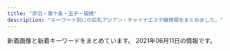 ```yaml
---
title: "赤羽・東十条・王子・板橋"
description: "キーワード別にの巨乳アジアン・チャイナエステ嬢情報をまとめました。"
---
```


新着画像と新着キーワードをまとめています。
2021年06月11日の情報です。

<DmmAffiliateIns />
<KeywordTable
  shops={
    [
    {
        "img_links": [
            "http://www.roserelaxation.info/upload/images/20170706_091357.jpg",
            "http://www.roserelaxation.info/upload/201712/thumb_dis/1512155748.jpg",
            "http://www.roserelaxation.info/upload/images/20171206_133002.jpg",
            "http://www.roserelaxation.info/upload/201807/1531195952.jpg",
            "http://www.roserelaxation.info/upload/201807/thumb_dis/1531195952.jpg",
            "http://www.roserelaxation.info/upload/202007/thumb/1594636246.jpg",
            "http://www.roserelaxation.info/upload/201807/thumb_dis/1531195547.jpg",
            "http://www.roserelaxation.info/upload/images/20171206_132851.jpg",
            "http://www.roserelaxation.info/upload/201707/1499300573.jpg",
            "http://www.roserelaxation.info/upload/202007/thumb_dis/1594636684.jpg",
            "http://www.roserelaxation.info/upload/images/20170613_104732.jpg",
            "http://www.roserelaxation.info/upload/201807/1531197286.jpg",
            "http://www.roserelaxation.info/upload/202007/1594636355.jpg",
            "http://www.roserelaxation.info/upload/201801/thumb/1517150493.jpg",
            "http://www.roserelaxation.info/upload/201712/1512155748.jpg",
            "http://www.roserelaxation.info/upload/images/20170525_102731.jpg",
            "http://www.roserelaxation.info/upload/images/20171214_032900.jpg",
            "http://www.roserelaxation.info/upload/201708/1502280972.jpg",
            "http://www.roserelaxation.info/upload/202007/thumb/1594636355.jpg",
            "http://www.roserelaxation.info/upload/202007/thumb/1594636684.jpg",
            "http://www.roserelaxation.info/upload/201801/1517150493.jpg",
            "http://www.roserelaxation.info/upload/202007/thumb_dis/1594636246.jpg",
            "http://www.roserelaxation.info/upload/202007/1594636684.jpg",
            "http://www.roserelaxation.info/upload/201708/thumb_dis/1502280972.jpg",
            "http://www.roserelaxation.info/upload/201807/thumb_dis/1531197286.jpg",
            "http://www.roserelaxation.info/upload/images/20171206_132823.jpg",
            "http://www.roserelaxation.info/upload/202007/thumb_dis/1594636355.jpg",
            "http://www.roserelaxation.info/upload/201712/thumb/1512155748.jpg",
            "http://www.roserelaxation.info/upload/202007/1594636246.jpg",
            "http://www.roserelaxation.info/upload/images/20171206_132919.jpg",
            "http://www.roserelaxation.info/upload/202008/1598846272.jpg",
            "http://www.roserelaxation.info/upload/201807/thumb/1531195952.jpg",
            "http://www.roserelaxation.info/upload/201801/thumb_dis/1517150493.jpg",
            "http://www.roserelaxation.info/upload/201807/1531195547.jpg",
            "http://www.roserelaxation.info/upload/202007/thumb_dis/1594636322.jpg",
            "http://www.roserelaxation.info/upload/201807/thumb/1531195547.jpg",
            "http://www.roserelaxation.info/upload/201808/thumb_dis/1535596152.jpg"
        ],
        "name": "Only one \uff5e\u30aa\u30f3\u30ea\u30fc\u30ef\u30f3\uff5e",
        "url": "http://www.roserelaxation.info/",
        "station": "JR\u8d64\u7fbd\u99c5\u5357\u53e3",
        "keywords": {}
    },
    {
        "url": "http://shanshan-esthe.com/",
        "name": "\u9999\u9999",
        "keywords": {
            "86": 2,
            "D": 2
        },
        "station": "JR\u6771\u5341\u6761\u99c5\u5317\u53e3",
        "img_links": [
            "http://shanshan-esthe.com/img/no.png",
            "http://shanshan-esthe.com/img/st16.jpg",
            "http://shanshan-esthe.com/img/sta0.jpg",
            "http://shanshan-esthe.com/img/st14.jpg",
            "http://shanshan-esthe.com/img/sta14.jpg"
        ]
    },
    {
        "keywords": {
            "\u30bb\u30af\u30b7\u30fc": 5
        },
        "img_links": [
            "http://www.crossu.xyz/templets/default/picture/head.jpg",
            "http://www.crossu.xyz/templets/default/picture/interior_t.jpg",
            "http://www.crossu.xyz/uploads/181211/1-1Q2111433162D.jpg",
            "http://www.crossu.xyz/templets/default/picture/rec1.png",
            "http://www.crossu.xyz/uploads/190924/1-1Z9241056212J.jpg",
            "http://www.crossu.xyz/uploads/allimg/180620/1-1P6201013133b.jpg",
            "http://www.crossu.xyz/uploads/180620/1-1P62010193X63.jpg",
            "http://www.crossu.xyz/uploads/180620/1-1P62010154K00.png",
            "http://www.crossu.xyz/templets/default/picture/news.jpg",
            "http://www.crossu.xyz/templets/default/picture/staff_t.jpg",
            "http://www.crossu.xyz/uploads/200528/1-20052Q52142229.jpg",
            "http://www.crossu.xyz/uploads/191129/1-19112914393CK.jpg",
            "http://www.crossu.xyz/uploads/180621/1-1P621101232H4.jpg",
            "http://www.crossu.xyz/uploads/191119/1-19111915043V27.jpg"
        ],
        "url": "http://www.crossu.xyz/",
        "station": "JR\u738b\u5b50\u99c5\u5317\u53e3",
        "name": "\u685c\u306e\u604b"
    },
    {
        "name": "Cocosia \uff5e\u30b3\u30b3\u30b7\u30a2\uff5e",
        "img_links": [
            "http://www.cocosia.work/img/bn_contact_sp.jpg",
            "http://www.cocosia.work/img/int1.jpg",
            "http://www.cocosia.work/img/int3.jpg",
            "http://www.cocosia.work/img/header_info.png",
            "http://www.cocosia.work/img/int3_sp.jpg",
            "http://www.cocosia.work/img/int2.jpg",
            "http://www.cocosia.work/img/concept.jpg",
            "http://www.cocosia.work/img/i_tel.png",
            "http://www.cocosia.work/staff/mika.jpg",
            "http://www.cocosia.work/staff/yuyu.jpg",
            "http://www.cocosia.work/img/bn_howto_sp.jpg",
            "http://www.cocosia.work/staff/mao.jpg",
            "http://www.cocosia.work/staff/riya1.jpg",
            "http://www.cocosia.work/staff/yuyu1.jpg",
            "http://www.cocosia.work/img/int1_sp.jpg",
            "http://www.cocosia.work/staff/rea.jpg",
            "http://www.cocosia.work/img/bn_contact.jpg",
            "http://www.cocosia.work/img/concept_sp.jpg",
            "http://www.cocosia.work/staff/hina1.jpg",
            "http://www.cocosia.work/staff/hina.jpg",
            "http://www.cocosia.work/staff/mao1.jpg",
            "http://www.cocosia.work/img/int2_sp.jpg",
            "http://www.cocosia.work/img/bn_howto.jpg",
            "http://www.cocosia.work/staff/mika1.jpg",
            "http://www.cocosia.work/staff/riya.jpg",
            "http://www.cocosia.work/staff/rea1.jpg"
        ],
        "station": "JR\u8d64\u7fbd\u99c5\u897f\u53e3",
        "url": "http://www.cocosia.work/",
        "keywords": {
            "E": 6,
            "85": 2,
            "D": 10,
            "C": 15,
            "87": 6,
            "86": 8
        }
    },
    {
        "station": "JR\u8d64\u7fbd\u99c5\u6771\u53e3",
        "url": "http://www.kaen.relaxmens.com/",
        "img_links": [
            "http://www.kaen.relaxmens.com/images/acc4.jpg",
            "http://www.kaen.relaxmens.com/images/img_tel.png",
            "http://www.kaen.relaxmens.com/files/009.jpg",
            "http://www.kaen.relaxmens.com/files/005.jpg",
            "http://www.kaen.relaxmens.com/images/acc3.jpg",
            "http://www.kaen.relaxmens.com/images/tit_therapist.png",
            "http://www.kaen.relaxmens.com/images/acc2.jpg",
            "http://www.kaen.relaxmens.com/files/002.jpg",
            "http://www.kaen.relaxmens.com/images/maining.jpg",
            "http://www.kaen.relaxmens.com/images/acc1.jpg",
            "http://www.kaen.relaxmens.com/images/top.jpg",
            "http://www.kaen.relaxmens.com/images/tit_new.png",
            "http://www.kaen.relaxmens.com/images/sp_top.jpg",
            "http://www.kaen.relaxmens.com/images/acc5.jpg",
            "http://www.kaen.relaxmens.com/files/008.jpg",
            "http://www.kaen.relaxmens.com/images/kanban.jpg",
            "http://www.kaen.relaxmens.com/files/006.jpg",
            "http://www.kaen.relaxmens.com/files/001.jpg",
            "http://www.kaen.relaxmens.com/files/007.jpg",
            "http://www.kaen.relaxmens.com/images/sp_tit_therapist.png",
            "http://www.kaen.relaxmens.com/images/sp_tit_new.png"
        ],
        "keywords": {
            "D": 6,
            "85": 30,
            "E": 6,
            "87": 6,
            "86": 6,
            "C": 30
        },
        "name": "\u83ef\u8276"
    },
    {
        "name": "\u56de\u697d\u82d1",
        "keywords": {},
        "station": "\u5c3e\u4e45\u99c5",
        "img_links": [
            "https://nippori-massage.com/room/room-l1.jpg",
            "https://nippori-massage.com/icon/twitter.png",
            "https://nippori-massage.com/images/obi.jpg",
            "https://nippori-massage.com/images/main1.jpg",
            "https://nippori-massage.com/footer/footer-staff.png",
            "https://nippori-massage.com/images/esthe1.jpg",
            "https://nippori-massage.com/images/header3.png",
            "https://nippori-massage.com//icon/facebook.png",
            "https://nippori-massage.com/footer/footer-line.png",
            "https://nippori-massage.com/room/room-l3.jpg",
            "https://scdn.line-apps.com/n/line_add_friends/btn/ja.png",
            "https://nippori-massage.com/staff/sakura-l1.jpg",
            "https://nippori-massage.com/icon/facebook.png",
            "https://nippori-massage.com/images/esthe3.jpg",
            "https://nippori-massage.com/images/esthe4.jpg",
            "https://nippori-massage.com/icon/line.png",
            "https://nippori-massage.com/images/qrcode.png",
            "https://nippori-massage.com/images/clear.png",
            "https://nippori-massage.com/icon/yelp.png",
            "https://nippori-massage.com/line/line-qr.png",
            "https://nippori-massage.com/images/main-sp.jpg",
            "https://nippori-massage.com/room/room-l4.jpg",
            "https://nippori-massage.com/line/10min-coupon.png",
            "https://nippori-massage.com/mens-esthe/2021/04/15/sakura-s1.jpg",
            "https://nippori-massage.com/staff/sakura-s1.jpg",
            "https://nippori-massage.com/images/line_friend.png",
            "https://nippori-massage.com/images/esthe2.jpg",
            "https://nippori-massage.com/footer/footer-tel.png",
            "https://nippori-massage.com/room/room-l2.jpg"
        ],
        "url": "https://nippori-massage.com/"
    },
    {
        "keywords": {
            "E": 5,
            "D": 10,
            "C": 5,
            "85": 5,
            "86": 10,
            "87": 5
        },
        "url": "http://coconat.work/",
        "name": "\u30b3\u30b3\u30ca\u30c3\u30c4",
        "img_links": [
            "http://coconat.work/images/interior_t.jpg",
            "http://coconat.work/images/m-head01.jpg",
            "http://coconat.work/staff/yuyu1.jpg",
            "http://coconat.work/staff/rina1.jpg",
            "http://coconat.work/staff/ayaka1.jpg",
            "http://coconat.work/images/call.png",
            "http://coconat.work/images/staff_t.jpg",
            "http://coconat.work/images/news.jpg",
            "http://coconat.work/images/m-top004.jpg",
            "http://coconat.work/staff/yuko1.jpg",
            "http://coconat.work/images/news_t.jpg"
        ],
        "station": "JR\u8d64\u7fbd\u99c5\u6771\u53e3"
    },
    {
        "img_links": [
            "http://oji.pink/images/1.png",
            "http://oji.pink/images/g2.jpg",
            "http://oji.pink/images/g1.jpg",
            "http://oji.pink/images/zi_link.png",
            "http://oji.pink/images/r3.jpg",
            "http://oji.pink/images/r2.jpg",
            "http://oji.pink/images/top.jpg",
            "http://oji.pink/images/mobile.jpg",
            "http://oji.pink/images/r1.jpg",
            "http://oji.pink/images/zi_staff.png",
            "http://oji.pink/images/r4.jpg",
            "http://oji.pink/images/new1.jpg",
            "http://oji.pink/images/3.png",
            "http://oji.pink/images/g7.jpg",
            "http://oji.pink/images/yuki.jpg",
            "http://oji.pink/images/g0.jpg",
            "http://oji.pink/images/aki.jpg",
            "http://oji.pink/images/g5.jpg"
        ],
        "url": "http://oji.pink/",
        "station": "JR\u738b\u5b50\u99c5\u5317\u53e3",
        "keywords": {
            "C": 15
        },
        "name": "\u7f8e\u5065"
    },
    {
        "name": "\u7e01\u697d",
        "station": "JR\u5341\u6761\u99c5\u5357\u53e3",
        "url": "http://figret.xyz/",
        "img_links": [
            "http://figret.xyz/static/picture/info1.jpg",
            "http://figret.xyz/uploads/200520/1-200520100455411.jpg",
            "http://figret.xyz/uploads/200520/1-200520094144146.jpg",
            "http://figret.xyz/uploads/210515/1-2105151454123F.jpg",
            "http://figret.xyz/static/picture/bar-news.png",
            "http://figret.xyz/uploads/210501/1-2105011FK05b.jpg",
            "http://figret.xyz/uploads/200520/1-200520100430557.jpg",
            "http://figret.xyz/static/picture/info_text.jpg",
            "http://figret.xyz/static/picture/info2.jpg",
            "http://figret.xyz/uploads/210517/1-21051G0253T50.jpg",
            "http://figret.xyz/static/picture/bar-inte.png",
            "http://figret.xyz/static/picture/bar-girls.png",
            "http://figret.xyz/static/picture/girls-bar.png",
            "http://figret.xyz/static/picture/bar-infomation.png"
        ],
        "keywords": {
            "87": 1,
            "C": 1,
            "85": 2,
            "\u4e73": 1,
            "D": 5
        }
    },
    {
        "name": "Love Sea",
        "img_links": [
            "https://higashijujo-mensesthe.com/room/room-l1.jpg",
            "https://higashijujo-mensesthe.com/staff/satomi-l1.jpg",
            "https://higashijujo-mensesthe.com/images/main-sp.jpg",
            "https://higashijujo-mensesthe.com/menu/gallery.png",
            "https://higashijujo-mensesthe.com/icon/twitter.png",
            "https://higashijujo-mensesthe.com/images/footer-l.png",
            "https://higashijujo-mensesthe.com/2019/10/21/rika-s1.jpg",
            "https://higashijujo-mensesthe.com/staff/rika-l1.jpg",
            "https://higashijujo-mensesthe.com/icon/yelp.png",
            "https://higashijujo-mensesthe.com/icon/facebook.png",
            "https://higashijujo-mensesthe.com/2019/08/10/kimi-s1.jpg",
            "https://higashijujo-mensesthe.com/staff/kimi-s2.jpg",
            "https://higashijujo-mensesthe.com/images/camp.jpg",
            "https://higashijujo-mensesthe.com/room/esthe2.jpg",
            "https://higashijujo-mensesthe.com/staff/runa-s1.jpg",
            "https://higashijujo-mensesthe.com/staff/kimi-l2.jpg",
            "https://higashijujo-mensesthe.com/room/room-l2.jpg",
            "https://higashijujo-mensesthe.com/images/main1.jpg",
            "https://higashijujo-mensesthe.com/staff/satomi-s1.jpg",
            "https://higashijujo-mensesthe.com/menu/blog.png",
            "https://higashijujo-mensesthe.com/images/footer-r.png",
            "https://higashijujo-mensesthe.com/icon/line.png",
            "https://higashijujo-mensesthe.com/staff/kimi-s1.jpg",
            "https://higashijujo-mensesthe.com/staff/lime-l1.jpg",
            "https://higashijujo-mensesthe.com/button/blog.png",
            "https://higashijujo-mensesthe.com/button/home.png",
            "https://higashijujo-mensesthe.com/staff/rika-s1.jpg",
            "https://higashijujo-mensesthe.com/room/room-l4.jpg",
            "https://higashijujo-mensesthe.com/button/staff.png",
            "https://higashijujo-mensesthe.com/room/esthe3.jpg",
            "https://higashijujo-mensesthe.com/images/flower.png",
            "https://higashijujo-mensesthe.com/room/esthe1.jpg",
            "https://higashijujo-mensesthe.com/room/room-l3.jpg",
            "https://higashijujo-mensesthe.com/images/header3.png",
            "https://higashijujo-mensesthe.com/menu/friend.png",
            "https://higashijujo-mensesthe.com/staff/kimi-l1.jpg",
            "https://higashijujo-mensesthe.com/staff/lime-s1.jpg",
            "https://higashijujo-mensesthe.com/2019/08/22/runa-s1.jpg",
            "https://higashijujo-mensesthe.com/2020/02/29/lime-s1.jpg",
            "https://higashijujo-mensesthe.com/menu/info.png",
            "https://higashijujo-mensesthe.com/2019/08/23/satomi-s1.jpg",
            "https://higashijujo-mensesthe.com/menu/home.png",
            "https://higashijujo-mensesthe.com/images/qrcode.png",
            "https://higashijujo-mensesthe.com/staff/runa-l1.jpg",
            "https://higashijujo-mensesthe.com/images/clear.png"
        ],
        "keywords": {},
        "url": "https://higashijujo-mensesthe.com/",
        "station": "JR\u6771\u5341\u6761\u99c5\u5317\u53e3"
    },
    {
        "url": "http://www.l-yuri.work/",
        "name": "\u767e\u5408",
        "img_links": [
            "http://www.l-yuri.work/staff/miki.jpg",
            "http://www.l-yuri.work/img/emi1.jpg",
            "http://www.l-yuri.work/staff/rina.jpg",
            "http://www.l-yuri.work/images/3.png",
            "http://www.l-yuri.work/images/head.jpg",
            "http://www.l-yuri.work/img/miki1.jpg",
            "http://www.l-yuri.work/images/news.png",
            "http://www.l-yuri.work/images/s1.png",
            "http://www.l-yuri.work/staff/emi.jpg",
            "http://www.l-yuri.work/img/aki1.jpg",
            "http://www.l-yuri.work/images/4.png",
            "http://www.l-yuri.work/images/mobile.jpg",
            "http://www.l-yuri.work/images/int1.png",
            "http://www.l-yuri.work/staff/kaori.jpg",
            "http://www.l-yuri.work/images/2.png",
            "http://www.l-yuri.work/images/1.png",
            "http://www.l-yuri.work/images/sys.png",
            "http://www.l-yuri.work/staff/aki.jpg",
            "http://www.l-yuri.work/images/interior_t.jpg",
            "http://www.l-yuri.work/images/h_line.jpg",
            "http://www.l-yuri.work/images/tel.jpg",
            "http://www.l-yuri.work/images/5.png",
            "http://www.l-yuri.work/images/int2.png",
            "http://www.l-yuri.work/img/kaori1.jpg",
            "http://www.l-yuri.work/images/staff_t.jpg",
            "http://www.l-yuri.work/img/rina1.jpg",
            "http://www.l-yuri.work/images/tg.jpg"
        ],
        "station": "\u84ee\u6839\u99c5\u6771\u53e3",
        "keywords": {}
    },
    {
        "img_links": [
            "http://yuri.msa.jp/images/s_info.png",
            "http://yuri.msa.jp/images/s_service.png",
            "http://yuri.msa.jp/images/staff_bj4.png",
            "http://yuri.msa.jp/layer/images/top/top_04.jpg",
            "http://yuri.msa.jp/images/ser1.jpg",
            "http://yuri.msa.jp/images/info.png",
            "http://yuri.msa.jp/layer/images/top/top_06.jpg",
            "http://yuri.msa.jp/layer/images/top/top_03.jpg",
            "http://yuri.msa.jp/images/ser3.jpg",
            "http://yuri.msa.jp/layer/images/top/top_08.png",
            "http://yuri.msa.jp/images/ser2.jpg",
            "http://yuri.msa.jp/images/staff_04.jpg",
            "http://yuri.msa.jp/images/ser4.jpg",
            "http://yuri.msa.jp/images/staff_03.jpg",
            "http://yuri.msa.jp/images/staff_02.jpg",
            "http://yuri.msa.jp/layer/images/top/top_02.jpg",
            "http://yuri.msa.jp/layer/images/top/top_05.jpg",
            "http://yuri.msa.jp/images/staff_bj1.png",
            "http://yuri.msa.jp/images/staff_06.jpg",
            "http://yuri.msa.jp/layer/images/top/top_01.jpg",
            "http://yuri.msa.jp/images/top1.jpg",
            "http://yuri.msa.jp/images/staff_01.jpg",
            "http://yuri.msa.jp/images/top2.jpg",
            "http://yuri.msa.jp/layer/images/top.jpg",
            "http://yuri.msa.jp/images/1.jpg",
            "http://yuri.msa.jp/images/wenzi-staff.png"
        ],
        "keywords": {
            "83": 3,
            "84": 3,
            "85": 3,
            "86": 3
        },
        "url": "http://yuri.msa.jp/",
        "station": "JR\u6771\u5341\u6761\u99c5\u5317\u53e3",
        "name": "\u767e\u5408"
    },
    {
        "url": "http://www.e-baby.work/",
        "keywords": {
            "85": 1,
            "84": 1,
            "E": 3,
            "86": 2,
            "D": 3,
            "87": 2,
            "C": 1,
            "89": 1
        },
        "img_links": [
            "http://www.e-baby.work/img/all/loader.png",
            "http://www.e-baby.work/staff/haru1.jpg",
            "http://www.e-baby.work/staff/yuka1.jpg",
            "http://www.e-baby.work/staff/maya1.jpg",
            "http://www.e-baby.work/staff/karen1.jpg",
            "http://www.e-baby.work/staff/kumi1.jpg",
            "http://www.e-baby.work/img/all/icon2.png",
            "http://www.e-baby.work/staff/rina1.jpg",
            "http://www.e-baby.work/staff/miho1.jpg",
            "http://www.e-baby.work/staff/mihoc.jpg"
        ],
        "station": "JR\u8d64\u7fbd\u99c5\u6771\u53e3",
        "name": "\u30a2\u30a4\u30ea\u30b9"
    },
    {
        "name": "Lucky",
        "keywords": {},
        "url": "https://kirakira.xyz.mn/",
        "img_links": [],
        "station": "JR\u738b\u5b50\u99c5\u5317\u53e3"
    },
    {
        "img_links": [
            "http://lastpara.net/image/cast/cast_286_1_s.jpg",
            "http://lastpara.net/image/cast/cast_256_1_l.jpg",
            "http://lastpara.net/image/cast/cast_259_1_l.jpg",
            "http://lastpara.net/image/cast/cast_287_1_s.jpg",
            "http://lastpara.net/img/news-ttl.jpg",
            "http://lastpara.net/image/cast/cast_287_1_l.jpg",
            "http://lastpara.net/image/cast/cast_255_1_l.jpg",
            "http://lastpara.net/image/cast/cast_286_1_l.jpg",
            "http://lastpara.net/image/cast/cast_265_1_s.jpg",
            "http://lastpara.net/image/cast/cast_262_1_l.jpg",
            "http://lastpara.net/image/cast/cast_263_1_l.jpg",
            "http://lastpara.net/image/cast/cast_259_1_s.jpg",
            "http://lastpara.net/image/cast/cast_265_1_l.jpg",
            "http://lastpara.net/img/recuit.png",
            "http://lastpara.net/img/event/camp_top_02.jpg",
            "http://lastpara.net/image/cast/cast_256_1_s.jpg",
            "http://lastpara.net/image/cast/cast_261_1_l.jpg",
            "http://lastpara.net/image/cast/cast_263_1_s.jpg"
        ],
        "name": "Last Paradise \uff5e\u30e9\u30b9\u30c8\u30d1\u30e9\u30c0\u30a4\u30b9\uff5e",
        "station": "JR\u8d64\u7fbd\u99c5\u5357\u53e3",
        "keywords": {
            "86": 4,
            "84": 4,
            "90": 2,
            "85": 9
        },
        "url": "http://lastpara.net/"
    },
    {
        "name": "\u30c0\u30fc\u30ea\u30f3",
        "img_links": [
            "http://angel-aroma.net/img/m10.jpg",
            "http://angel-aroma.net/img/m3.jpg",
            "http://angel-aroma.net/img/m5.jpg",
            "http://angel-aroma.net/img/sta3.jpg",
            "http://angel-aroma.net/img/sta5.jpg",
            "http://angel-aroma.net/img/m4.jpg",
            "http://angel-aroma.net/img/top.jpg",
            "http://angel-aroma.net/img/m30.jpg",
            "http://angel-aroma.net/img/no.png",
            "http://angel-aroma.net/img/qr.jpg",
            "http://angel-aroma.net/img/m1.jpg",
            "http://angel-aroma.net/img/sta6.jpg",
            "http://angel-aroma.net/img/sta2.jpg",
            "http://angel-aroma.net/img/m6.jpg",
            "http://angel-aroma.net/img/stafft.jpg",
            "http://angel-aroma.net/img/m2.jpg",
            "http://angel-aroma.net/img/sta1.jpg",
            "http://angel-aroma.net/img/m20.jpg"
        ],
        "keywords": {
            "87": 2,
            "86": 4,
            "84": 2,
            "82": 2
        },
        "station": "JR\u8d64\u7fbd\u99c5\u6771\u53e3",
        "url": "http://angel-aroma.net/"
    },
    {
        "url": "http://esthe-japan.work/flower/",
        "station": "JR\u8d64\u7fbd\u99c5\u5357\u6539\u672d\u53e3(\u6771)",
        "keywords": {
            "88": 3,
            "\u30bb\u30af\u30b7\u30fc": 6,
            "89": 3,
            "98": 1,
            "87": 3
        },
        "name": "FLOWER",
        "img_links": [
            "http://esthe-japan.work/flower/upload/202004/1588153474.png"
        ]
    },
    {
        "keywords": {
            "\u30bb\u30af\u30b7\u30fc": 3,
            "87": 8,
            "85": 2,
            "D": 8
        },
        "url": "http://www.goodtime.iesjp.com/",
        "name": "GOOD TIME",
        "img_links": [
            "http://www.goodtime.iesjp.com/images/m-top02.jpg",
            "http://www.goodtime.iesjp.com/photo_news/upimg/22286608910ac9b0db_0.jpg",
            "http://www.goodtime.iesjp.com/images/m-top-right01.jpg",
            "http://www.goodtime.iesjp.com/images/m-top-right04.jpg",
            "http://www.goodtime.iesjp.com/images/m-top03.jpg",
            "http://www.goodtime.iesjp.com/files/003.jpg",
            "http://www.goodtime.iesjp.com/photo_news/upimg/2288060497ed9031e6_0.jpg",
            "http://www.goodtime.iesjp.com/images/top-left01.jpg",
            "http://www.goodtime.iesjp.com/images/m-top-right02.jpg",
            "http://www.goodtime.iesjp.com/files/004.jpg",
            "http://www.goodtime.iesjp.com/files/006.jpg",
            "http://www.goodtime.iesjp.com/images/m-left.jpg",
            "http://www.goodtime.iesjp.com/photo_news/upimg/1591860540114b630a_0.jpg",
            "http://www.goodtime.iesjp.com/images/m-top-right03.jpg",
            "http://www.goodtime.iesjp.com/images/call.png",
            "http://www.goodtime.iesjp.com/images/m-yejiao.jpg",
            "http://www.goodtime.iesjp.com/photo_news/upimg/3462960a1ab283cd4a_0.jpg",
            "http://www.goodtime.iesjp.com/images/m-head.jpg",
            "http://www.goodtime.iesjp.com/photo_news/upimg/6226360739cbd5fa6e_0.jpg",
            "http://www.goodtime.iesjp.com/files/001.jpg",
            "http://www.goodtime.iesjp.com/files/007.jpg",
            "http://www.goodtime.iesjp.com/images/m-right.jpg",
            "http://www.goodtime.iesjp.com/photo_news/upimg/3943160b5eaf8ad73c_1.jpg"
        ],
        "station": "\u8d64\u7fbd\u5ca9\u6df5\u99c52\u756a\u51fa\u53e3"
    },
    {
        "name": "Darling \uff5e\u30c0\u30fc\u30ea\u30f3\uff5e",
        "url": "http://www.darling.esjp.info/",
        "keywords": {
            "86": 1,
            "D": 5,
            "87": 4
        },
        "station": "JR\u8d64\u7fbd\u99c5\u5357\u53e3",
        "img_links": [
            "http://www.darling.esjp.info/files/001.jpg",
            "http://www.darling.esjp.info/img/nav-004.png",
            "http://www.darling.esjp.info/img/nav-003.png",
            "http://www.darling.esjp.info/img/nav-002.png",
            "http://www.darling.esjp.info/img/stt.jpg",
            "http://www.darling.esjp.info/img/nav-006.png",
            "http://www.darling.esjp.info/files/002.jpg",
            "http://www.darling.esjp.info/img/stb.jpg",
            "http://www.darling.esjp.info/img/tel.png",
            "http://www.darling.esjp.info/img/nav-001.png",
            "http://www.darling.esjp.info/img/nav-005.png",
            "http://www.darling.esjp.info/img/top01.png",
            "http://www.darling.esjp.info/files/003.jpg",
            "http://www.darling.esjp.info/files/008.jpg",
            "http://www.darling.esjp.info/files/007.jpg"
        ]
    },
    {
        "name": "\u6211\u304c\u5bb6",
        "station": "JR\u738b\u5b50\u99c5\u4e2d\u592e\u53e3",
        "img_links": [
            "https://wagaya.xyz.mn/images/mobile.jpg",
            "https://wagaya.xyz.mn/images/top.jpg",
            "https://wagaya.xyz.mn/images/s_staff.png",
            "https://wagaya.xyz.mn/photos/sites/56/2021/04/202104050602539.jpg",
            "https://wagaya.xyz.mn/images/nbj1.png",
            "https://wagaya.xyz.mn/photos/sites/56/2021/04/2021041205512892.jpg",
            "https://wagaya.xyz.mn/photos/sites/56/2021/06/2021061105332195.jpg",
            "https://wagaya.xyz.mn/images/s_news.png",
            "https://wagaya.xyz.mn/photos/sites/56/2021/04/2021041205512961.jpg"
        ],
        "keywords": {
            "83": 5,
            "C": 11,
            "D": 20,
            "85": 10,
            "86": 5
        },
        "url": "https://wagaya.xyz.mn/"
    },
    {
        "url": "http://meltylove.xyz/",
        "keywords": {
            "88": 2,
            "C": 6,
            "87": 2,
            "D": 4,
            "84": 6,
            "86": 9
        },
        "name": "\u30e1\u30eb\u30c6\u30a3\u2015\u30e9\u30f4",
        "station": "JR\u8d64\u7fbd\u99c5",
        "img_links": [
            "http://meltylove.xyz/images/r1.png",
            "http://meltylove.xyz/images/g1.jpg",
            "http://meltylove.xyz/images/room4.png",
            "http://meltylove.xyz/images/r3.png",
            "http://meltylove.xyz/images/s1.png",
            "http://meltylove.xyz/images/r2.png",
            "http://meltylove.xyz/images/new.png",
            "http://meltylove.xyz/images/s3.png",
            "http://meltylove.xyz/images/g2.jpg",
            "http://meltylove.xyz/images/g3.jpg",
            "http://meltylove.xyz/images/end.png",
            "http://meltylove.xyz/images/g4.jpg",
            "http://meltylove.xyz/images/g0.jpg",
            "http://meltylove.xyz/images/g5.jpg",
            "http://meltylove.xyz/images/top.jpg",
            "http://meltylove.xyz/images/room1.jpg",
            "http://meltylove.xyz/images/room2.png",
            "http://meltylove.xyz/images/room3.png"
        ]
    },
    {
        "url": "http://esthe-taiwanaroma.com/",
        "img_links": [
            "http://esthe-taiwanaroma.com/img/pagetop.png",
            "http://esthe-taiwanaroma.com/img/emi001.jpg",
            "http://esthe-taiwanaroma.com/img/3kenon.png",
            "http://esthe-taiwanaroma.com/img/mask05.jpg",
            "http://esthe-taiwanaroma.com/img/erika01.jpg",
            "http://esthe-taiwanaroma.com/img/miyu.jpg",
            "http://esthe-taiwanaroma.com/img/anna.png",
            "http://esthe-taiwanaroma.com/img/corona-4.jpg",
            "http://esthe-taiwanaroma.com/img/ami.jpg",
            "http://esthe-taiwanaroma.com/img/aoi.jpg",
            "http://esthe-taiwanaroma.com/img/mask01.jpg",
            "http://esthe-taiwanaroma.com/img/sara002.jpg",
            "http://esthe-taiwanaroma.com/img/mask02.jpg",
            "http://esthe-taiwanaroma.com/img/mami.jpg",
            "http://esthe-taiwanaroma.com/img/mask04.jpg",
            "http://esthe-taiwanaroma.com/img/corona-3.jpg",
            "http://esthe-taiwanaroma.com/img/corona-5.jpg",
            "http://esthe-taiwanaroma.com/img/mami03.png",
            "http://esthe-taiwanaroma.com/img/topbg02.jpg",
            "http://esthe-taiwanaroma.com/img/tel_img.png",
            "http://esthe-taiwanaroma.com/img/hina.jpg",
            "http://esthe-taiwanaroma.com/img/mika2.jpg",
            "http://esthe-taiwanaroma.com/img/iphone.png",
            "http://esthe-taiwanaroma.com/img/photo_01.jpg",
            "http://esthe-taiwanaroma.com/img/head_img.png",
            "http://esthe-taiwanaroma.com/img/4ugai.png",
            "http://esthe-taiwanaroma.com/img/yuki.jpg",
            "http://esthe-taiwanaroma.com/img/1purazuma.png",
            "http://esthe-taiwanaroma.com/img/sara2.jpg",
            "http://esthe-taiwanaroma.com/img/kasumi.jpg",
            "http://esthe-taiwanaroma.com/img/corona-2.jpg",
            "http://esthe-taiwanaroma.com/img/2biore.png",
            "http://esthe-taiwanaroma.com/img/mask03.jpg"
        ],
        "station": "JR\u8d64\u7fbd\u99c5\u5357\u53e3",
        "keywords": {},
        "name": "\u53f0\u6e7e\u30a2\u30ed\u30de"
    }
]
}
/>
<DmmAffiliateScript />
